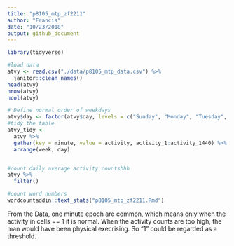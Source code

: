 ```yaml
---
title: "p8105_mtp_zf2211"
author: "Francis"
date: "10/23/2018"
output: github_document
---
```


```r
library(tidyverse)
```

```r
#load data
atvy <- read.csv("./data/p8105_mtp_data.csv") %>% 
  janitor::clean_names()
head(atvy)
nrow(atvy)
ncol(atvy)
```
```r
# Define normal order of weekdays
atvy$day <- factor(atvy$day, levels = c("Sunday", "Monday", "Tuesday", "Wednesday", "Thursday", "Friday", "Saturday"))
#tidy the table
atvy_tidy <- 
  atvy %>%
  gather(key = minute, value = activity, activity_1:activity_1440) %>% 
  arrange(week, day)
```

```r

```



```r
#count daily average activity countshhh
atvy %>% 
  filter()
```

```r
#count word numbers
wordcountaddin::text_stats("p8105_mtp_zf2211.Rmd")
```

From the Data, one minute epoch are common, which means only when the activity in cells == 1 it is normal. When the activity counts are too high, the man would have been physical execrising. So "1" could be regarded as a threshold. 